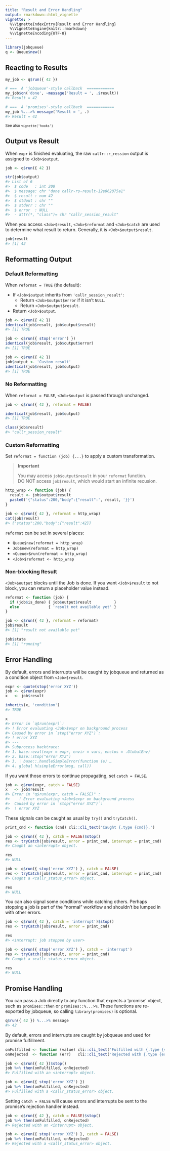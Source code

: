 ```yaml
---
title: "Result and Error Handling"
output: rmarkdown::html_vignette
vignette: >
  %\VignetteIndexEntry{Result and Error Handling}
  %\VignetteEngine{knitr::rmarkdown}
  %\VignetteEncoding{UTF-8}
---
```


```r
library(jobqueue)
q <- Queue$new()
```

## Reacting to Results

```r
my_job <- q$run({ 42 })

# ===  A 'jobqueue'-style callback  ============
my_job$on('done', ~message('Result = ', .$result))
#> Result = 42

# ===  A 'promises'-style callback  ============
my_job %...>% message('Result = ', .)
#> Result = 42
```

<small>See also `vignette('hooks')`</small>



## Output vs Result

When `expr` is finished evaluating, the raw `callr::r_ression` output is assigned to `<Job>$output`.

```r
job <- q$run({ 42 })

str(job$output)
#> List of 6
#>  $ code   : int 200
#>  $ message: chr "done callr-rs-result-12e862875a1"
#>  $ result : num 42
#>  $ stdout : chr ""
#>  $ stderr : chr ""
#>  $ error  : NULL
#>  - attr(*, "class")= chr "callr_session_result"
```

When you access `<Job>$result`, `<Job>$reformat` and `<Job>$catch` are used to determine what result to return. Generally, it is `<Job>$output$result`.

```r
job$result
#> [1] 42
```



## Reformatting Output


### Default Reformatting

When `reformat = TRUE` (the default):

* If `<Job>$output` inherits from `'callr_session_result'`:
  * Return `<Job>$output$error` if it isn't `NULL`.
  * Return `<Job>$output$result`.
* Return `<Job>$output`.

```r
job <- q$run({ 42 })
identical(job$result, job$output$result)
#> [1] TRUE

job <- q$run({ stop('error') })
identical(job$result, job$output$error)
#> [1] TRUE

job <- q$run({ 42 })
job$output <- 'Custom result'
identical(job$result, job$output)
#> [1] TRUE
```


### No Reformatting

When `reformat = FALSE`, `<Job>$output` is passed through unchanged.

```r
job <- q$run({ 42 }, reformat = FALSE)

identical(job$result, job$output)
#> [1] TRUE

class(job$result)
#> "callr_session_result"
```


### Custom Reformatting

Set `reformat = function (job) {...}` to apply a custom transformation.

> **Important**
> 
> You may access `job$output$result` in your `reformat` function.  
> DO NOT access `job$result`, which would start an infinite recusion.

```r
http_wrap <- function (job) {
  result <- job$output$result
  paste0('{"status":200,"body":{"result":', result, '}}')
}

job <- q$run({ 42 }, reformat = http_wrap)
cat(job$result)
#> {"status":200,"body":{"result":42}}
```

`reformat` can be set in several places:

* `Queue$new(reformat = http_wrap)`
* `Job$new(reformat = http_wrap)`
* `<Queue>$run(reformat = http_wrap)`
* `<Job>$reformat <- http_wrap`


### Non-blocking Result

`<Job>$output` blocks until the Job is done. If you want `<Job>$result` to not block, you can return a placeholder value instead.

```r
reformat <- function (job) {
  if (job$is_done) { job$output$result          }
  else             { 'result not available yet' }
}

job <- q$run({ 42 }, reformat = reformat)
job$result
#> [1] "result not available yet"

job$state
#> [1] "running"
```



## Error Handling

By default, errors and interrupts will be caught by jobqueue and returned as a condition object from `<Job>$result`.

```r
expr <- quote(stop('error XYZ'))
job <- q$run(expr)
x   <- job$result

inherits(x, 'condition')
#> TRUE

x
#> Error in `q$run(expr)`:
#> ! Error evaluating <Job>$expr on background process
#> Caused by error in `stop("error XYZ")`:
#> ! error XYZ
#> ---
#> Subprocess backtrace:
#> 1. base::eval(expr = expr, envir = vars, enclos = .GlobalEnv)
#> 2. base::stop("error XYZ")
#> 3. | base::.handleSimpleError(function (e) …
#> 4. global h(simpleError(msg, call))
```

If you want those errors to continue propagating, set `catch = FALSE`.

```r
job <- q$run(expr, catch = FALSE)
x   <- job$result
#> Error in "q$run(expr, catch = FALSE)" : 
#>    ! Error evaluating <Job>$expr on background process
#>  Caused by error in `stop("error XYZ")`:
#>  ! error XYZ
```

These signals can be caught as usual by `try()` and `tryCatch()`.

```r
print_cnd <- function (cnd) cli::cli_text('Caught {.type {cnd}}.')

job <- q$run({ 42 }, catch = FALSE)$stop()
res <- tryCatch(job$result, error = print_cnd, interrupt = print_cnd)
#> Caught an <interrupt> object.

res
#> NULL

job <- q$run({ stop('error XYZ') }, catch = FALSE)
res <- tryCatch(job$result, error = print_cnd, interrupt = print_cnd)
#> Caught a <callr_status_error> object.

res
#> NULL
```

You can also signal some conditions while catching others. Perhaps stopping a 
job is part of the "normal" workflow and shouldn't be lumped in with other 
errors.

```r
job <- q$run({ 42 }, catch = 'interrupt')$stop()
res <- tryCatch(job$result, error = print_cnd)

res
#> <interrupt: job stopped by user>

job <- q$run({ stop('error XYZ') }, catch = 'interrupt')
res <- tryCatch(job$result, error = print_cnd)
#> Caught a <callr_status_error> object.

res
#> NULL
```



## Promise Handling

You can pass a Job directly to any function that expects a 'promise' object, 
such as `promises::then` or `promises::%...>%`. These functions are re-exported 
by jobqueue, so calling `library(promises)` is optional.

```r
q$run({ 42 }) %...>% message
#> 42
```

By default, errors and interrupts are caught by jobqueue and used for promise
fulfillment.

```r
onFulfilled <- function (value) cli::cli_text('Fulfilled with {.type {value}}.')
onRejected  <- function (err)   cli::cli_text('Rejected with {.type {err}}.')

job <- q$run({ 42 })$stop()
job %>% then(onFulfilled, onRejected)
#> Fulfilled with an <interrupt> object.

job <- q$run({ stop('error XYZ') })
job %>% then(onFulfilled, onRejected)
#> Fulfilled with a <callr_status_error> object.
```

Setting `catch = FALSE` will cause errors and interrupts be sent to the 
promise's rejection handler instead.

```r
job <- q$run({ 42 }, catch = FALSE)$stop()
job %>% then(onFulfilled, onRejected)
#> Rejected with an <interrupt> object.

job <- q$run({ stop('error XYZ') }, catch = FALSE)
job %>% then(onFulfilled, onRejected)
#> Rejected with a <callr_status_error> object.
```


